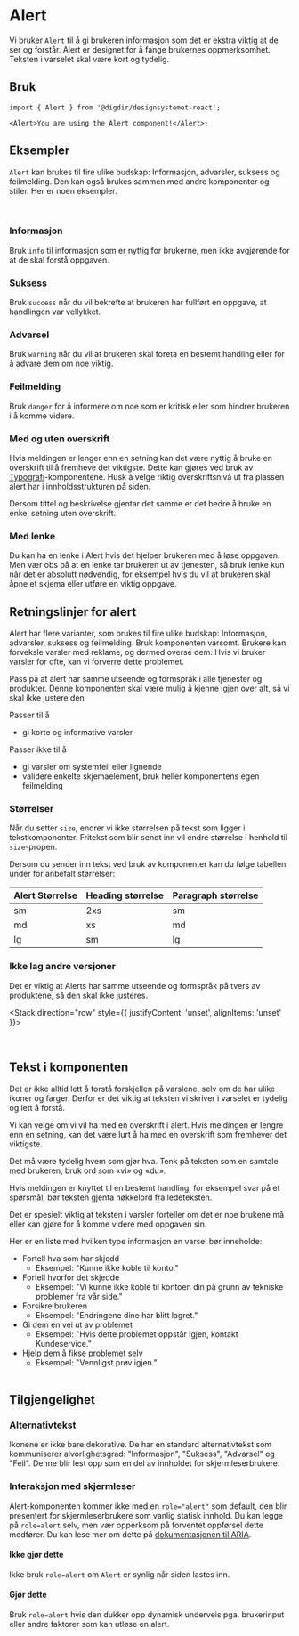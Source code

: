 

<Meta of={AlertStories} />

# Alert

Vi bruker `Alert` til å gi brukeren informasjon som det er ekstra viktig at de ser og forstår. Alert er designet for å fange brukernes oppmerksomhet. Teksten i varselet skal være kort og tydelig.

<Primary />
<Controls />

## Bruk

```tsx
import { Alert } from '@digdir/designsystemet-react';

<Alert>You are using the Alert component!</Alert>;
```

## Eksempler

`Alert` kan brukes til fire ulike budskap: Informasjon, advarsler, suksess og feilmelding. Den kan også brukes sammen med andre komponenter og stiler. Her er noen eksempler.

<br />

### Informasjon

Bruk `info` til informasjon som er nyttig for brukerne, men ikke avgjørende for at de skal forstå oppgaven.

<Canvas of={AlertStories.VariantInfo} />

### Suksess

Bruk `success` når du vil bekrefte at brukeren har fullført en oppgave, at handlingen var vellykket.

<Canvas of={AlertStories.VariantSuccess} />

### Advarsel

Bruk `warning` når du vil at brukeren skal foreta en bestemt handling eller for å advare dem om noe viktig.

<Canvas of={AlertStories.VariantWarning} />

### Feilmelding

Bruk `danger` for å informere om noe som er kritisk eller som hindrer brukeren i å komme videre.

<Canvas of={AlertStories.VariantDanger} />

### Med og uten overskrift

Hvis meldingen er lenger enn en setning kan det være nyttig å bruke en overskrift til å fremheve det viktigste. Dette kan gjøres ved bruk av [Typografi](/docs/komponenter-typography--docs)-komponentene. Husk å velge riktig overskriftsnivå ut fra plassen alert har i innholdsstrukturen på siden.

<Canvas of={AlertStories.MedHeading} />

Dersom tittel og beskrivelse gjentar det samme er det bedre å bruke en enkel setning uten overskrift.

<Canvas of={AlertStories.MedKunHeading} />

### Med lenke

Du kan ha en lenke i Alert hvis det hjelper brukeren med å løse oppgaven. Men vær obs på at en lenke tar brukeren ut av tjenesten, så bruk lenke kun når det er absolutt nødvendig, for eksempel hvis du vil at brukeren skal åpne et skjema eller utføre en viktig oppgave.

<Canvas of={AlertStories.MedLenke} />

## Retningslinjer for alert

Alert har flere varianter, som brukes til fire ulike budskap: Informasjon, advarsler, suksess og feilmelding. Bruk komponenten varsomt. Brukere kan forveksle varsler med reklame, og dermed overse dem. Hvis vi bruker varsler for ofte, kan vi forverre dette problemet.

Pass på at alert har samme utseende og formspråk i alle tjenester og produkter. Denne komponenten skal være mulig å kjenne igjen over alt, så vi skal ikke justere den

Passer til å

- gi korte og informative varsler

Passer ikke til å

- gi varsler om systemfeil eller lignende
- validere enkelte skjemaelement, bruk heller komponentens egen feilmelding

### Størrelser

Når du setter `size`, endrer vi ikke størrelsen på tekst som ligger i tekstkomponenter. Fritekst som blir sendt inn vil endre størrelse i henhold til `size`-propen.

Dersom du sender inn tekst ved bruk av komponenter kan du følge tabellen under for anbefalt størrelser:

| Alert Størrelse | Heading størrelse | Paragraph størrelse |
| --------------- | ----------------- | ------------------- |
| sm              | 2xs               | sm                  |
| md              | xs                | md                  |
| lg              | sm                | lg                  |

### Ikke lag andre versjoner

Det er viktig at Alerts har samme utseende og formspråk på tvers av produktene, så den skal ikke justeres.

<Stack direction="row" style={{
  justifyContent: 'unset',
  alignItems: 'unset'
}}>
  <Do
    description='Alert brukes på tvers av produkter og skal se like ut'
    image='/img/component-guidelines/alert/alert-ex1-do.png'
  />

  <Dont
    description='Ikke fjern border, bytt ikon, eller gjør andre visuelle endringer på alert'
    image='/img/component-guidelines/alert/alert-ex1-dont.png'
  />
</Stack>
<br />

## Tekst i komponenten

Det er ikke alltid lett å forstå forskjellen på varslene, selv om de har ulike ikoner og farger. Derfor er det viktig at teksten vi skriver i varselet er tydelig og lett å forstå.

Vi kan velge om vi vil ha med en overskrift i alert. Hvis meldingen er lengre enn en setning, kan det være lurt å ha med en overskrift som fremhever det viktigste.

Det må være tydelig hvem som gjør hva. Tenk på teksten som en samtale med brukeren, bruk ord som «vi» og «du».

Hvis meldingen er knyttet til en bestemt handling, for eksempel svar på et spørsmål, bør teksten gjenta nøkkelord fra ledeteksten.

Det er spesielt viktig at teksten i varsler forteller om det er noe brukene må eller kan gjøre for å komme videre med oppgaven sin.

Her er en liste med hvilken type informasjon en varsel bør inneholde:

- Fortell hva som har skjedd
  - Eksempel: "Kunne ikke koble til konto."
- Fortell hvorfor det skjedde
  - Eksempel: "Vi kunne ikke koble til kontoen din på grunn av tekniske problemer fra vår side."
- Forsikre brukeren
  - Eksempel: "Endringene dine har blitt lagret."
- Gi dem en vei ut av problemet
  - Eksempel: "Hvis dette problemet oppstår igjen, kontakt Kundeservice."
- Hjelp dem å fikse problemet selv
  - Eksempel: "Vennligst prøv igjen."
    <br />
    <br />

## Tilgjengelighet

### Alternativtekst

Ikonene er ikke bare dekorative. De har en standard alternativtekst som kommuniserer alvorlighetsgrad: "Informasjon", "Suksess", "Advarsel" og "Feil". Denne blir lest opp som en del av innholdet for skjermleserbrukere.

### Interaksjon med skjermleser

Alert-komponenten kommer ikke med en `role="alert"` som default, den blir presentert for skjermleserbrukere som vanlig statisk innhold. Du kan legge på `role=alert` selv, men vær opperksom på forventet oppførsel dette medfører. Du kan lese mer om dette på [dokumentasjonen til ARIA](https://developer.mozilla.org/en-US/docs/Web/Accessibility/ARIA/Roles/alert_role).

#### Ikke gjør dette

Ikke bruk `role=alert` om `Alert` er synlig når siden lastes inn.

<Canvas of={AlertStories.UtenAria} />

#### Gjør dette

Bruk `role=alert` hvis den dukker opp dynamisk underveis pga. brukerinput eller andre faktorer som kan utløse en alert.

<Canvas of={AlertStories.MedAria} />
